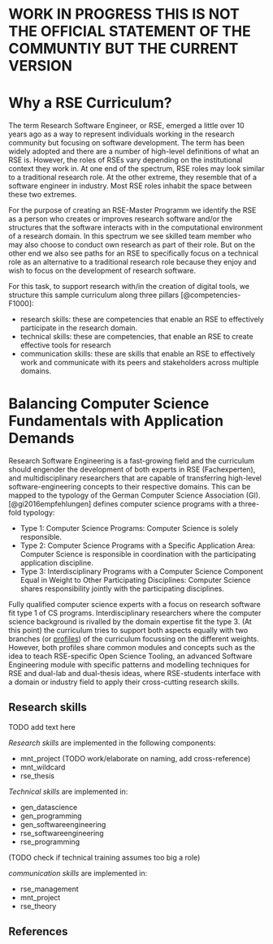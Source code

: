 # WORK IN PROGRESS THIS IS NOT THE OFFICIAL STATEMENT OF THE COMMUNTIY BUT THE CURRENT VERSION

# Why a RSE Curriculum?

The term Research Software Engineer, or RSE,
emerged a little over 10 years ago as a way to represent
individuals working in the research community but focusing on software development.
The term has been widely adopted and there are a number of high-level definitions of what an RSE is.
However, the roles of RSEs vary depending on the institutional context they work in.
At one end of the spectrum, RSE roles may look similar to a traditional research role.
At the other extreme, they resemble that of a software engineer in industry.
Most RSE roles inhabit the space between these two extremes.

For the purpose of creating an RSE-Master Programm we identify the RSE as a person who
creates or improves research software and/or the structures that the software interacts with
in the computational environment of a research domain.
In this spectrum we see skilled team member who may also choose to conduct own research as part of their role.
But on the other end we also see paths for an RSE to specifically focus on a technical
role as an alternative to a traditional research role
because they enjoy and wish to focus on the development of research software.

For this task, to support research with/in the creation of digital tools,
we structure this sample curriculum along three pillars [@competencies-F1000]:

- research skills: these are competencies that enable an RSE to effectively participate in the research domain.
- technical skills: these are competencies, that enable an RSE to create effective tools for research
- communication skills: these are skills that enable an RSE to effectively work and communicate with its peers and stakeholders across multiple domains.


# Balancing Computer Science Fundamentals with Application Demands

Research Software Engineering is a fast-growing field and the curriculum should engender the development of both experts
in RSE (Fachexperten), and multidisciplinary researchers that are capable of transferring high-level software-engineering concepts to their respective domains.
This can be mapped to the typology of the German Computer Science Association (GI). [@gi2016empfehlungen] defines computer science programs with a three-fold typology:

- Type 1: Computer Science Programs: Computer Science is solely responsible.
- Type 2: Computer Science Programs with a Specific Application Area: Computer Science is responsible in coordination with the participating application discipline.
- Type 3: Interdisciplinary Programs with a Computer Science Component Equal in Weight to Other Participating Disciplines: Computer Science shares responsibility jointly with the participating disciplines.

Fully qualified computer science experts with a focus on research software fit type 1 of CS programs.
Interdisciplinary researchers where the computer science background is rivalled by the domain expertise fit the type 3.
(At this point) the curriculum tries to support both aspects equally with two branches (or [profiles](https://github.com/the-teachingRSE-project/RSE-Masters/wiki/profiles)) of the curriculum focussing on the different weights. However, both profiles share common modules and concepts such as the idea to teach RSE-specific Open Science Tooling, an advanced Software Engineering module with specific patterns and modelling techniques for RSE and dual-lab and dual-thesis ideas, where RSE-students interface with a domain or industry field to apply their cross-cutting research skills.



## Research skills

TODO add text here

_Research skills_ are implemented in the following components:

- mnt_project (TODO work/elaborate on naming, add cross-reference)
- mnt_wildcard
- rse_thesis

_Technical skills_ are implemented in:

- gen_datascience
- gen_programming
- gen_softwareengineering
- rse_softwareengineering
- rse_programming

(TODO check if technical training assumes too big a role)

_communication skills_ are implemented in:

- rse_management
- mnt_project
- rse_theory





::: {.content-visible when-format="html"}

# References

::: {#refs}
:::

:::